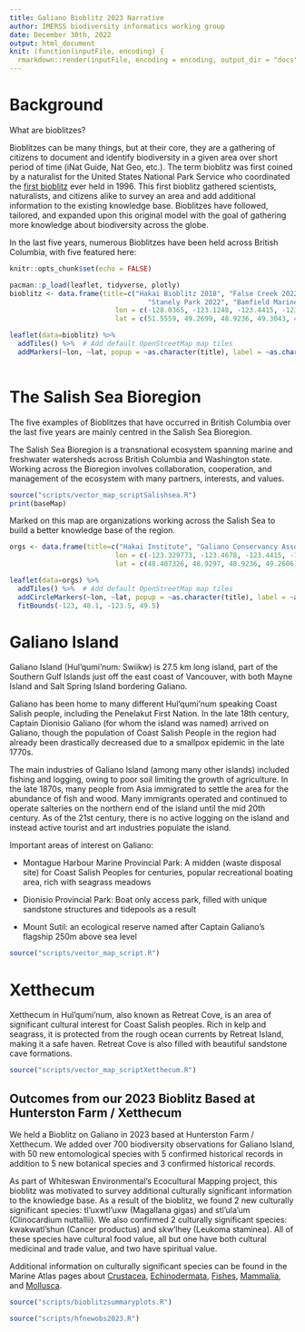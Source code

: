 ```yaml
---
title: Galiano Bioblitz 2023 Narrative
author: IMERSS biodiversity informatics working group
date: December 30th, 2022
output: html_document
knit: (function(inputFile, encoding) {
  rmarkdown::render(inputFile, encoding = encoding, output_dir = "docs") })
---
```

# Background 

What are bioblitzes?

Bioblitzes can be many things, but at their core, they are a gathering of citizens to document and identify biodiversity in a given area over short period of time (iNat Guide, Nat Geo, etc.). The term bioblitz was first coined by a naturalist for the United States National Park Service who coordinated the [first bioblitz](https://web.archive.org/web/20120531131639/https://www.pwrc.usgs.gov/blitz/kenilw.html) ever held in 1996. This first bioblitz gathered scientists, naturalists, and citizens alike to survey an area and add additional information to the existing knowledge base. Bioblitzes have followed, tailored, and expanded upon this original model with the goal of gathering more knowledge about biodiversity across the globe.

In the last five years, numerous Bioblitzes have been held across British Columbia, with five featured here:

```r
knitr::opts_chunk$set(echo = FALSE)
```

```r
pacman::p_load(leaflet, tidyverse, plotly)
bioblitz <- data.frame(title=c("Hakai Bioblitz 2018", "False Creek 2022", "Galiano Island 2019, 2023", 
                                  "Stanely Park 2022", "Bamfield Marine Sciences Centre 2022"), 
                          lon = c(-128.0365, -123.1248, -123.4415, -123.1443, -125.1428), 
                          lat = c(51.5559, 49.2699, 48.9236, 49.3043, 48.8333))

leaflet(data=bioblitz) %>%
  addTiles() %>%  # Add default OpenStreetMap map tiles
  addMarkers(~lon, ~lat, popup = ~as.character(title), label = ~as.character(title))
  
```

# The Salish Sea Bioregion

The five examples of Bioblitzes that have occurred in British Columbia over the last five years are mainly centred in the Salish Sea Bioregion. 

The Salish Sea Bioregion is a transnational ecosystem spanning marine and freshwater watersheds across British Columbia and Washington state. Working across the Bioregion involves collaboration, cooperation, and management of the ecosystem with many partners, interests, and values. 

```r
source("scripts/vector_map_scriptSalishsea.R")
print(baseMap)
```

Marked on this map are organizations working across the Salish Sea to build a better knowledge base of the region. 

```r
orgs <- data.frame(title=c("Hakai Institute", "Galiano Conservancy Association", "Institute for Multidisciplinary Ecological Research in the Salish Sea", "University of British Columbia"), 
                          lon = c(-123.329773, -123.4678, -123.4415, -123.2460), 
                          lat = c(48.407326, 48.9297, 48.9236, 49.2606))

leaflet(data=orgs) %>%
  addTiles() %>%  # Add default OpenStreetMap map tiles
  addCircleMarkers(~lon, ~lat, popup = ~as.character(title), label = ~as.character(title), stroke=TRUE,  color="#414487FF", opacity=0.8, fill=TRUE,  fillColor="#414487FF", fillOpacity=0.5, weight=1, ) %>%
  fitBounds(-123, 48.1, -123.5, 49.5)
```

# Galiano Island

Galiano Island (Hul'qumi'num: Swiikw) is 27.5 km long island, part of the Southern Gulf Islands just off the east coast of Vancouver, with both Mayne Island and Salt Spring Island bordering Galiano. 

Galiano has been home to many different Hul'qumi'num speaking Coast Salish people, including the Penelakut First Nation. In the late 18th century, Captain Dionisio Galiano (for whom the island was named) arrived on Galiano, though the population of Coast Salish People in the region had already been drastically decreased due to a smallpox epidemic in the late 1770s. 

The main industries of Galiano Island (among many other islands) included fishing and logging, owing to poor soil limiting the growth of agriculture. In the late 1870s, many people from Asia immigrated to settle the area for the abundance of fish and wood. Many immigrants operated and continued to operate salteries on the northern end of the island until the mid 20th century. As of the 21st century, there is no active logging on the island and instead active tourist and art industries populate the island. 

Important areas of interest on Galiano:

* Montague Harbour Marine Provincial Park: A midden (waste disposal site) for Coast Salish Peoples for centuries, popular recreational boating area, rich with seagrass meadows

* Dionisio Provincial Park: Boat only access park, filled with unique sandstone structures and tidepools as a result 

* Mount Sutil: an ecological reserve named after Captain Galiano's flagship 250m above sea level

```r
source("scripts/vector_map_script.R")
```


# Xetthecum

Xetthecum in Hul'qumi'num, also known as Retreat Cove, is an area of significant cultural interest for Coast Salish peoples. Rich in kelp and seagrass, it is protected from the rough ocean currents by Retreat Island, making it a safe haven. Retreat Cove is also filled with beautiful sandstone cave formations. 

```r
source("scripts/vector_map_scriptXetthecum.R")
```

## Outcomes from our 2023 Bioblitz Based at Hunterston Farm / Xetthecum 

We held a Bioblitz on Galiano in 2023 based at Hunterston Farm / Xetthecum. We added over 700 biodiversity observations for Galiano Island, with 50 new entomological species with 5 confirmed historical records in addition to 5 new botanical species and 3 confirmed historical records. 

As part of Whiteswan Environmental's Ecocultural Mapping project, this bioblitz was motivated to survey additional culturally significant information to the knowledge base. As a result of the bioblitz, we found 2 new culturally significant species: tl'uxwtl'uxw (Magallana gigas) and stl'ula'um (Clinocardium nuttallii). We also confirmed 2 culturally significant species: kwakwatl'shun (Cancer productus) and skw'lhey (Leukoma staminea). All of these species have cultural food value, all but one have both cultural medicinal and trade value, and two have spiritual value. 


Additional information on culturally significant species can be found in the Marine Atlas pages about <a href="Crustacea-Reknitted.html" target="blank">Crustacea</a>, 
<a href="Echinodermata-Reknitted.html" target="blank">Echinodermata</a>, <a href="Fishes-Reknitted.html" target="blank">Fishes</a>, <a href="Mammalia-Reknitted.html" target="blank">Mammalia</a>, and <a href="Mollusca-Reknitted.html" target="blank">Mollusca</a>.


```r
source("scripts/bioblitzsummaryplots.R")
```


```r
source("scripts/hfnewobs2023.R")
```


